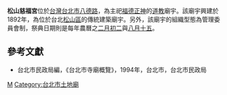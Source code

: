 '''松山慈福宮'''位於[[台灣|台灣]][[台北市|台北市]][[八德路_(臺北市)|八德路]]，為主祀[[福德正神|福德正神]]的[[道教|道教]]廟宇。該廟宇興建於1892年，為位於台北[[松山區_(臺北市)|松山區]]的傳統建築廟宇。另外，該廟宇的組織型態為管理委員會制，祭典日期則是每年農曆之[[二月初二|二月初二]]與[[八月十五|八月十五]]。

==參考文獻==
*台北市民政局編，《台北市寺廟概覽》，1994年，台北市，台北市民政局

[[Category:松山區廟宇_(臺灣)|M]]
[[Category:台北市土地廟|Category:台北市土地廟]]